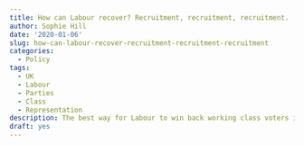 ```yaml
---
title: How can Labour recover? Recruitment, recruitment, recruitment.
author: Sophie Hill
date: '2020-01-06'
slug: how-can-labour-recover-recruitment-recruitment-recruitment
categories:
  - Policy
tags:
  - UK
  - Labour
  - Parties
  - Class
  - Representation
description: The best way for Labour to win back working class voters is to recruit more working class MPs.
draft: yes
---
```




